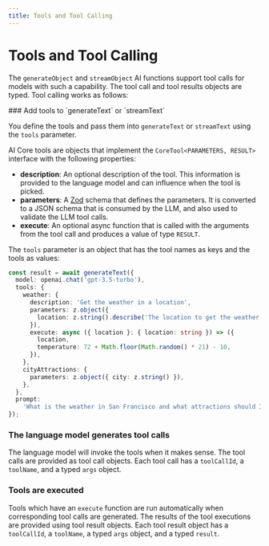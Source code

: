 ```yaml
---
title: Tools and Tool Calling
---
```



# Tools and Tool Calling

The `generateObject` and `streamObject` AI functions support tool calls for models with such a capability.
The tool call and tool results objects are typed.
Tool calling works as follows:

<Steps>
### Add tools to `generateText` or `streamText`

You define the tools and pass them into `generateText` or `streamText` using the `tools` parameter.

AI Core tools are objects that implement the `CoreTool<PARAMETERS, RESULT>` interface with the following properties:

- **description**: An optional description of the tool. This information is provided to the language model and can influence when the tool is picked.
- **parameters**: A [Zod](https://zod.dev/) schema that defines the parameters. It is converted to a JSON schema that is consumed by the LLM, and also used to validate the LLM tool calls.
- **execute**: An optional async function that is called with the arguments from the tool call and produces a value of type `RESULT`.

The `tools` parameter is an object that has the tool names as keys and the tools as values:

```ts {3-17}
const result = await generateText({
  model: openai.chat('gpt-3.5-turbo'),
  tools: {
    weather: {
      description: 'Get the weather in a location',
      parameters: z.object({
        location: z.string().describe('The location to get the weather for'),
      }),
      execute: async ({ location }: { location: string }) => ({
        location,
        temperature: 72 + Math.floor(Math.random() * 21) - 10,
      }),
    },
    cityAttractions: {
      parameters: z.object({ city: z.string() }),
    },
  },
  prompt:
    'What is the weather in San Francisco and what attractions should I visit?',
});
```

### The language model generates tool calls

The language model will invoke the tools when it makes sense.
The tool calls are provided as tool call objects.
Each tool call has a `toolCallId`, a `toolName`, and a typed `args` object.

### Tools are executed

Tools which have an `execute` function are run automatically when corresponding tool calls are generated.
The results of the tool executions are provided using tool result objects.
Each tool result object has a `toolCallId`, a `toolName`, a typed `args` object, and a typed `result`.

</Steps>
